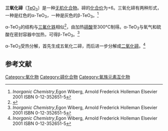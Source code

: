 {{Chembox
|   ImageFile = TeO3.png
| ImageSize = 250px
|   ImageName = 
|   OtherNames = 氧化碲(VI)
| Section1 = {{Chembox Identifiers
|   ChemSpiderID_Ref = {{chemspidercite|correct|chemspider}}
| ChemSpiderID = 75319
| PubChem = 83481
| InChI = 1/O3Te/c1-4(2)3
| InChIKey = IIXQANVWKBCLEB-UHFFFAOYAH
| SMILES = O=[Te](=O)=O
| StdInChI_Ref = {{stdinchicite|correct|chemspider}}
| StdInChI = 1S/O3Te/c1-4(2)3
| StdInChIKey_Ref = {{stdinchicite|correct|chemspider}}
| StdInChIKey = IIXQANVWKBCLEB-UHFFFAOYSA-N
| CASNo_Ref = {{cascite|correct|??}}
| CASNo = 13451-18-8
  }}
| Section2 = {{Chembox Properties
|   Formula = TeO<sub>3</sub>
|   MolarMass = 175.6
|   Appearance = 橙黄色晶体(α-TeO<sub>3</sub>)
|   Density = 5.07
|   MeltingPt = 430°C
|   BoilingPt = 
  }}
| Section3 = {{Chembox Structure
|   CrystalStruct = 
  }}
| [[可溶|溶解度]]
|
|-
 -->
| Section7 = {{Chembox Hazards
|   EUClass = 未列明
  }}
}}

'''三氧化碲'''〔[[碲|Te]][[氧|O<sub>3</sub>]]〕是一种[[无机化合物|无机化合物]]。碲的[[化合价|化合价]]为+6。三氧化碲有两种形式，一种是红色的α-TeO<sub>3</sub>，一种是灰色的β-TeO<sub>3</sub>。<ref name = "Wiberg&Holleman">''Inorganic Chemistry'',Egon Wiberg, Arnold Frederick Holleman Elsevier 2001 ISBN 0-12-352651-5</ref>

α-TeO<sub>3</sub>的结构与[[三氟化铁|三氟化铁]]相似<ref name=  "Greenwood">{{Greenwood&Earnshaw}}</ref>，由加热[[碲酸|碲酸]]至300°C制得。α-TeO<sub>3</sub>与氧气和硫酸在密封容器中加热，可得β-TeO<sub>3</sub>。<ref name = "Wiberg&Holleman">''Inorganic Chemistry'',Egon Wiberg, Arnold Frederick Holleman Elsevier 2001 ISBN 0-12-352651-5</ref>

α-TeO<sub>3</sub>受热分解，首先生成五氧化二碲，而后进一步分解成[[二氧化碲|二氧化碲]]。<ref name = "Wiberg&Holleman">''Inorganic Chemistry'',Egon Wiberg, Arnold Frederick Holleman Elsevier 2001 ISBN 0-12-352651-5</ref>

== 参考文献 ==
{{reflist}}

{{碲化合物}}
{{氧化物}}

[[Category:氧化物|Category:氧化物]]
[[Category:碲化合物|Category:碲化合物]]
[[Category:氧族元素互化物|Category:氧族元素互化物]]

{{inorganic-compound-stub}}